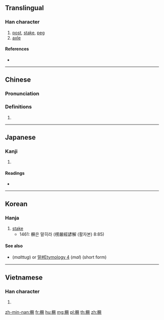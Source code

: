 ==Translingual==

===Han character===
{{Han char|rn=75|rad=木|as=12|sn=16|four=41982|canj=DMTO|ids=⿰木厥}}

# [[post]], [[stake]], [[peg]]
# [[axle]]

====References====
* {{Han ref|kx=0554.030|dkj=15556|dj=0942.150|hdz=21290.020|uh=6A5B|ud=27227|bh=E9C8|bd=59848}}

----

==Chinese==
{{zh-forms}}

===Pronunciation===
{{zh-pron
|m=jué
|c=kyut3,gyut6
|mn=koe̍h
|mc=
|oc=y
|ma=
|cat=n
}}

===Definitions===
# {{rfdef|lang=zh}}

----

==Japanese==

===Kanji===
{{ja-kanji|grade=|rs=木12}}

# {{defn|lang=ja|sort=木12}}

====Readings====
* {{ja-readings|on=[[けつ]] (ketsu), [[かち]] (kachi), [[けい]] (kei), [[け]] (ke)|kun=[[くい]] (kui)}}

----

==Korean==

===Hanja===
{{ko-hanja|hangeul=[[궐]]|eumhun=|rv=gwol|mr=|y=}}

# [[stake]]
#* 1461: 橛은 말히라 (楞嚴經諺解 (활자본) 8:85)

====See also====
* {{l|ko|말뚝}} (''malttug'') or [[말#Etymology 4]] (''mal'') (short form)

----

==Vietnamese==

===Han character===
{{vi-readings|rs=木12| hanviet = cột}}

# {{defn|lang=vi|sort=木12}}

[[zh-min-nan:橛]]
[[fr:橛]]
[[hu:橛]]
[[mg:橛]]
[[pl:橛]]
[[th:橛]]
[[zh:橛]]